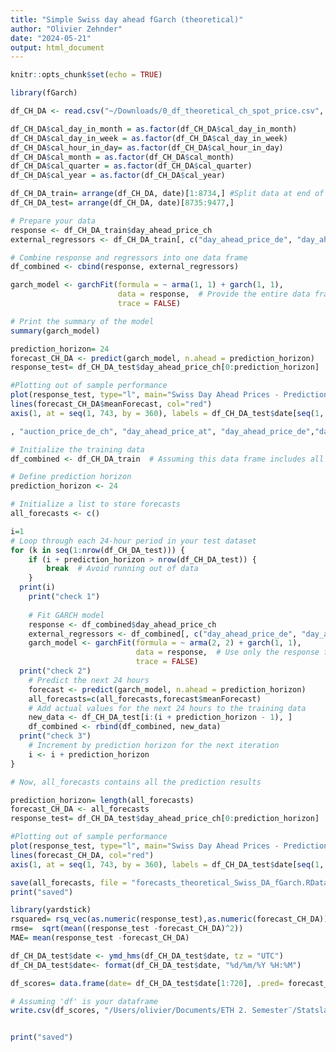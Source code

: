 ```yaml
---
title: "Simple Swiss day ahead fGarch (theoretical)"
author: "Olivier Zehnder"
date: "2024-05-21"
output: html_document
---
```


```r
knitr::opts_chunk$set(echo = TRUE)
```

```r
library(fGarch)
```


```r

df_CH_DA <- read.csv("~/Downloads/0_df_theoretical_ch_spot_price.csv", header=TRUE)

df_CH_DA$cal_day_in_month = as.factor(df_CH_DA$cal_day_in_month)
df_CH_DA$cal_day_in_week = as.factor(df_CH_DA$cal_day_in_week)
df_CH_DA$cal_hour_in_day= as.factor(df_CH_DA$cal_hour_in_day)
df_CH_DA$cal_month = as.factor(df_CH_DA$cal_month)
df_CH_DA$cal_quarter = as.factor(df_CH_DA$cal_quarter)
df_CH_DA$cal_year = as.factor(df_CH_DA$cal_year)

df_CH_DA_train= arrange(df_CH_DA, date)[1:8734,] #Split data at end of 2023 / Beginning of 2024  into train and test
df_CH_DA_test= arrange(df_CH_DA, date)[8735:9477,]

```


```r

# Prepare your data
response <- df_CH_DA_train$day_ahead_price_ch
external_regressors <- df_CH_DA_train[, c("day_ahead_price_de", "day_ahead_price_at")]  # Replace with your actual regressor names

# Combine response and regressors into one data frame
df_combined <- cbind(response, external_regressors)

garch_model <- garchFit(formula = ~ arma(1, 1) + garch(1, 1),
                        data = response,  # Provide the entire data frame
                        trace = FALSE)

# Print the summary of the model
summary(garch_model)


```


```r
prediction_horizon= 24
forecast_CH_DA <- predict(garch_model, n.ahead = prediction_horizon)
response_test= df_CH_DA_test$day_ahead_price_ch[0:prediction_horizon]

#Plotting out of sample performance
plot(response_test, type="l", main="Swiss Day Ahead Prices - Predictions",  xlab = " ", ylab = "Price", xaxt = "n", ylim=c(0,350))
lines(forecast_CH_DA$meanForecast, col="red")
axis(1, at = seq(1, 743, by = 360), labels = df_CH_DA_test$date[seq(1, 743, by = 360)], las = 2, cex.axis = 0.7)
```

```r
, "auction_price_de_ch", "day_ahead_price_at", "day_ahead_price_de","day_ahead_price_fr", "day_ahead_price_it", "cal_day_in_month", "cal_day_in_week", "cal_hour_in_day", "cal_month","cal_quarter","cal_week_in_year", "cal_year"
```


```r

# Initialize the training data
df_combined <- df_CH_DA_train  # Assuming this data frame includes all necessary variables

# Define prediction horizon
prediction_horizon <- 24

# Initialize a list to store forecasts
all_forecasts <- c()

i=1
# Loop through each 24-hour period in your test dataset
for (k in seq(1:nrow(df_CH_DA_test))) {
    if (i + prediction_horizon > nrow(df_CH_DA_test)) {
        break  # Avoid running out of data
    }
  print(i)
    print("check 1")
  
    # Fit GARCH model
    response <- df_combined$day_ahead_price_ch
    external_regressors <- df_combined[, c("day_ahead_price_de", "day_ahead_price_at")]
    garch_model <- garchFit(formula = ~ arma(2, 2) + garch(1, 1),
                            data = response,  # Use only the response for the GARCH model
                            trace = FALSE)
  print("check 2")
    # Predict the next 24 hours
    forecast <- predict(garch_model, n.ahead = prediction_horizon)
    all_forecasts=c(all_forecasts,forecast$meanForecast)
    # Add actual values for the next 24 hours to the training data
    new_data <- df_CH_DA_test[i:(i + prediction_horizon - 1), ]
    df_combined <- rbind(df_combined, new_data)
  print("check 3")
    # Increment by prediction horizon for the next iteration
    i <- i + prediction_horizon
}

# Now, all_forecasts contains all the prediction results

```

```r
prediction_horizon= length(all_forecasts)
forecast_CH_DA <- all_forecasts
response_test= df_CH_DA_test$day_ahead_price_ch[0:prediction_horizon]

#Plotting out of sample performance
plot(response_test, type="l", main="Swiss Day Ahead Prices - Predictions",  xlab = " ", ylab = "Price", xaxt = "n", ylim=c(0,350))
lines(forecast_CH_DA, col="red")
axis(1, at = seq(1, 743, by = 360), labels = df_CH_DA_test$date[seq(1, 743, by = 360)], las = 2, cex.axis = 0.7)
```
```r
save(all_forecasts, file = "forecasts_theoretical_Swiss_DA_fGarch.RData")
print("saved")
```

```r
library(yardstick)
rsquared= rsq_vec(as.numeric(response_test),as.numeric(forecast_CH_DA))
rmse=  sqrt(mean((response_test -forecast_CH_DA)^2))
MAE= mean(response_test -forecast_CH_DA)
```

```r
df_CH_DA_test$date <- ymd_hms(df_CH_DA_test$date, tz = "UTC")
df_CH_DA_test$date<- format(df_CH_DA_test$date, "%d/%m/%Y %H:%M")

df_scores= data.frame(date= df_CH_DA_test$date[1:720], .pred= forecast_CH_DA, acutal=response_test )

# Assuming 'df' is your dataframe
write.csv(df_scores, "/Users/olivier/Documents/ETH 2. Semester¨/Statslab/Scores DA prices/1 - GARCH - Prediction - CH - Data Theoretical/holdout_predictions.csv", row.names = FALSE)


print("saved")

```
